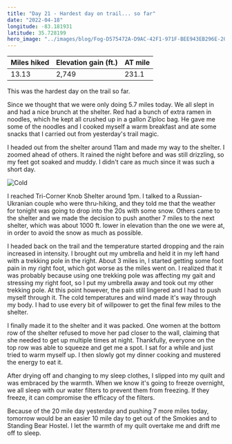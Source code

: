 ```yaml
---
title: "Day 21 - Hardest day on trail... so far"
date: "2022-04-18"
longitude: -83.181931
latitude: 35.728199
hero_image: "../images/blog/Fog-D575472A-D9AC-42F1-971F-BEE943EB296E-20220422162036.png"
---
```


| Miles hiked | Elevation gain (ft.) | AT mile |
| ----------- | -------------- | -------- |
| 13.13 | 2,749 | 231.1 |

This was the hardest day on the trail so far. 

Since we thought that we were only doing 5.7 miles today. We all slept in and had a nice brunch at the shelter. Red had a bunch of extra ramen in noodles, which he kept all crushed up in a gallon Ziploc bag. He gave me some of the noodles and I cooked myself a warm breakfast and ate some snacks that I carried out from yesterday's trail magic.

I headed out from the shelter around 11am and made my way to the shelter. I zoomed ahead of others. It rained the night before and was still drizzling, so my feet got soaked and muddy. I didn't care as much since it was such a short day.

![Cold](../images/blog/Cold-D575472A-D9AC-42F1-971F-BEE943EB296E-20220422162238.png)

I reached Tri-Corner Knob Shelter around 1pm. I talked to a Russian-Ukranian couple who were thru-hiking, and they told me that the weather for tonight was going to drop into the 20s with some snow. Others came to the shelter and we made the decision to push another 7 miles to the next shelter, which was about 1000 ft. lower in elevation than the one we were at, in order to avoid the snow as much as possible.

I headed back on the trail and the temperature started dropping and the rain increased in intensity. I brought out my umbrella and held it in my left hand with a trekking pole in the right. About 3 miles in, I started getting some foot pain in my right foot, which got worse as the miles went on. I realized that it was probably because using one trekking pole was affecting my gait and stressing my right foot, so I put my umbrella away and took out my other trekking pole. At this point however, the pain still lingered and I had to push myself through it. The cold temperatures and wind made it's way through my body. I had to use every bit of willpower to get the final few miles to the shelter.

I finally made it to the shelter and it was packed. One women at the bottom row of the shelter refused to move her pad closer to the wall, claiming that she needed to get up multiple times at night. Thankfully, everyone on the top row was able to squeeze and get me a spot. I sat for a while and just tried to warm myself up. I then slowly got my dinner cooking and mustered the energy to eat it.

After drying off and changing to my sleep clothes, I slipped into my quilt and was embraced by the warmth. When we know it's going to freeze overnight, we all sleep with our water filters to prevent them from freezing. If they freeze, it can compromise the efficacy of the filters.

Because of the 20 mile day yesterday and pushing 7 more miles today, tomorrow would be an easier 10 mile day to get out of the Smokies and to Standing Bear Hostel. I let the warmth of my quilt overtake me and drift me off to sleep.